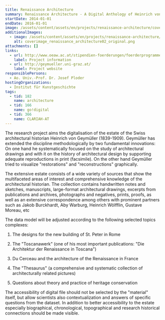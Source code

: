```yaml
---
title: Renaissance Architecture
summary: Renaissance Architecture - A Digital Anthology of Heinrich von Geymüller
startDate: 2014-01-01
endDate: 2016-01-01
image: /assets/content/assets/en/projects/renaissance-architecture/coverimage_renaissance_architecture_original.png
additionalImages:
  - image: /assets/content/assets/en/projects/renaissance-architecture/additionalImages/coverimage_renaissance_architecture02_original.png
    alt: coverimage_renaissance_architecture02_original.png
attachments: []
links:
  - url: http://www.oeaw.ac.at/stipendien-foerderungen/foerderprogramme/godigital/godigital-ausgewaehlte-projekte/#c8778
    label: Project information
  - url: http://geymueller.uni-graz.at/
    label: Project website
responsiblePersons:
  - Ao. Univ.-Prof. Dr. Josef Ploder
hostingOrganizations:
  - Institut für Kunstgeschichte
tags:
  - tid: 182
    name: architecture
  - tid: 166
    name: go!digital
  - tid: 366
    name: CLARIAH-AT
---
```

The research project aims the digitalisation of the estate of the Swiss architectural historian Heinrich von Geymüller (1839-1909). Geymüller has extended the discipline methodologically by two fundamental innovations: On one hand he systematically focused on the study of architectural drawings and with it on the history of architectural design by supporting adequate reproductions in print (facsimile). On the other hand Geymüller tried to visualize "restorations" and "reconstructions" graphically.

The extensive estate consists of a wide variety of sources that show the multifaceted areas of interest and comprehensive knowledge of the architectural historian. The collection contains handwritten notes and sketches, manuscripts, large-format architectural drawings, excerpts from publications and archives, photographs and negatives, prints, proofs, as well as an extensive correspondence among others with prominent partners such as Jakob Burckhardt, Aby Warburg, Heinrich Wölfflin, Gustave Moreau, etc

The data model will be adjusted according to the following selected topics complexes:

1) The designs for the new building of St. Peter in Rome

2) The "Toscanawerk" (one of his most important publications: "Die Architektur der Renaissance in Toscana")

3) Du Cerceau and the architecture of the Renaissance in France

4) The "Thesaurus" (a comprehensive and systematic collection of architecturally related pictures)

5) Questions about theory and practice of heritage conservation

The accessibility of digital file should not be selected by the "material" itself, but allow scientists also contextualization and answers of specific questions from the dataset. In addition to better accessibility to the estate especially biographical, chronological, topographical and research historical connections should be made visible.
